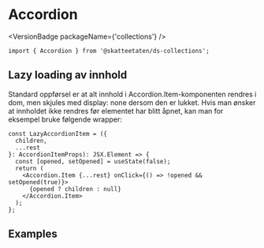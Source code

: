 
<Meta of={AccordionStories} />

# Accordion

<VersionBadge packageName={'collections'} />

<DocIntro
  name="Accordion"
  url="https://www.skatteetaten.no/stilogtone/designsystemet/komponenter/accordion/"
/>

<Primary />

```tsx
import { Accordion } from '@skatteetaten/ds-collections';
```

<Controls />

## Lazy loading av innhold

Standard oppførsel er at alt innhold i Accordion.Item-komponenten rendres i dom, men skjules med display: none dersom den er lukket. Hvis man ønsker at innholdet ikke rendres før elementet har blitt åpnet, kan man for eksempel bruke følgende wrapper:

```tsx
const LazyAccordionItem = ({
  children,
  ...rest
}: AccordionItemProps): JSX.Element => {
  const [opened, setOpened] = useState(false);
  return (
    <Accordion.Item {...rest} onClick={() => !opened && setOpened(true)}>
      {opened ? children : null}
    </Accordion.Item>
  );
};
```

## Examples

<Canvas of={AccordionStories.Examples} />
